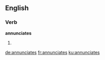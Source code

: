 ==English==

===Verb===
'''annunciates'''

# {{third-person singular of|annunciate}}

[[de:annunciates]]
[[fr:annunciates]]
[[ku:annunciates]]